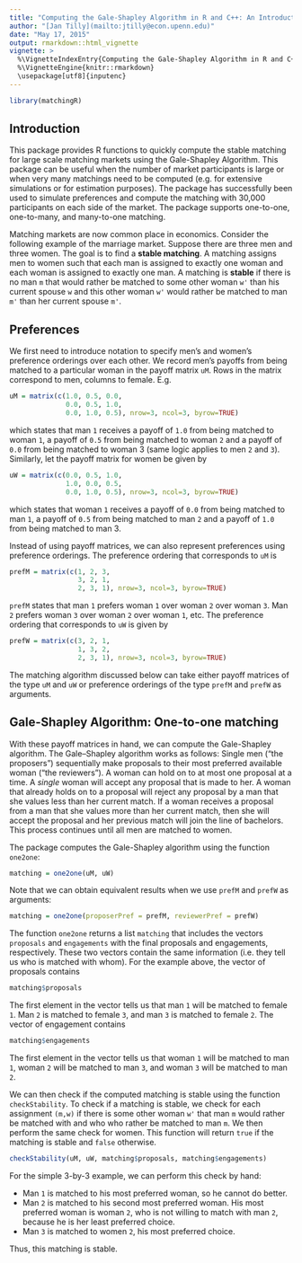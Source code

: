 ```yaml
---
title: "Computing the Gale-Shapley Algorithm in R and C++: An Introduction to matchingR"
author: "[Jan Tilly](mailto:jtilly@econ.upenn.edu)"
date: "May 17, 2015"
output: rmarkdown::html_vignette
vignette: >
  %\VignetteIndexEntry{Computing the Gale-Shapley Algorithm in R and C++: An Introduction to matchingR}
  %\VignetteEngine{knitr::rmarkdown}
  \usepackage[utf8]{inputenc}
---
```


```r
library(matchingR)
```

## Introduction

This package provides R functions to quickly compute the stable matching for large scale matching markets using the Gale-Shapley Algorithm. This package can be useful when the number of market participants is large or when very many matchings need to be computed (e.g. for extensive simulations or for estimation purposes). The package has successfully been used to simulate preferences and compute the matching with 30,000 participants on each side of the market. The package supports one-to-one, one-to-many, and many-to-one matching.  

Matching markets are now common place in economics. Consider the following example of the marriage market. Suppose there are three men and three women. The goal is to find a **stable matching**. A matching assigns men to women such that each man is assigned to exactly one woman and each woman is assigned to exactly one man. A matching is **stable** if there is no man `m` that would rather be matched to some other woman `w'` than his current spouse `w` and this other woman `w'` would rather be matched to man `m'` than her current spouse `m'`.

## Preferences

We first need to introduce notation to specify men's and women's preference orderings over each other. We record men's payoffs from being matched to a particular woman in the payoff matrix `uM`. Rows in the matrix correspond to men, columns to female. E.g.
```r
uM = matrix(c(1.0, 0.5, 0.0,
              0.0, 0.5, 1.0,
              0.0, 1.0, 0.5), nrow=3, ncol=3, byrow=TRUE)
```
which states that man `1` receives a payoff of `1.0` from being matched to woman `1`, a payoff of `0.5` from being matched to woman `2` and a payoff of `0.0` from being matched to woman 3 (same logic applies to men `2` and `3`). Similarly, let the payoff matrix for women be given by
```r
uW = matrix(c(0.0, 0.5, 1.0,
              1.0, 0.0, 0.5,
              0.0, 1.0, 0.5), nrow=3, ncol=3, byrow=TRUE)
```
which states that woman `1` receives a payoff of `0.0` from being matched to man `1`, a payoff of `0.5` from being matched to man `2` and a payoff of `1.0` from being matched to man 3.

Instead of using payoff matrices, we can also represent preferences using preference orderings. The preference ordering that corresponds to `uM` is
```r
prefM = matrix(c(1, 2, 3,
                 3, 2, 1,
                 2, 3, 1), nrow=3, ncol=3, byrow=TRUE)
```
`prefM` states that man `1` prefers woman `1` over woman `2` over woman `3`. Man `2` prefers woman `3` over woman `2` over woman `1`, etc. The preference ordering that corresponds to `uW` is given by
```r
prefW = matrix(c(3, 2, 1,
                 1, 3, 2,
                 2, 3, 1), nrow=3, ncol=3, byrow=TRUE)
```
The matching algorithm discussed below can take either payoff matrices of the type `uM` and `uW` or preference orderings of the type `prefM` and `prefW` as arguments.

## Gale-Shapley Algorithm: One-to-one matching

With these payoff matrices in hand, we can compute the Gale-Shapley algorithm. The Gale–Shapley algorithm works as follows: Single men ("the proposers") sequentially make proposals to their most preferred available woman ("the reviewers"). A woman can hold on to at most one proposal at a time. A *single* woman will accept any proposal that is made to her. A woman that already holds on to a proposal will reject any proposal by a man that she values less than her current match. If a woman receives a proposal from a man that she values more than her current match, then she will accept the proposal and her previous match will join the line of bachelors. This process continues until all men are matched to women. 

The package computes the Gale-Shapley algorithm using the function `one2one`:
```r
matching = one2one(uM, uW)
```
Note that we can obtain equivalent results when we use `prefM` and `prefW` as arguments:
```r
matching = one2one(proposerPref = prefM, reviewerPref = prefW)
```
The function `one2one` returns a list `matching` that includes the vectors `proposals` and `engagements` with the final proposals and engagements, respectively. These two vectors contain the same information (i.e. they tell us who is matched with whom). For the example above, the vector of proposals contains
```r
matching$proposals
```
The first element in the vector tells us that man `1` will be matched to female `1`. Man `2` is matched to female `3`, and man `3` is matched to female `2`. The vector of engagement contains 
```r
matching$engagements
```
The first element in the vector tells us that woman `1` will be matched to man `1`, woman `2` will be matched to man `3`, and woman `3` will be matched to man `2`.

We can then check if the computed matching is stable using the function `checkStability`. To check if a matching is stable, we check for each assignment `(m,w)` if there is some other woman `w'` that man `m` would rather be matched with and who who rather be matched to man `m`. We then perform the same check for women. This function will return `true` if the matching is stable and `false` otherwise.
```r
checkStability(uM, uW, matching$proposals, matching$engagements)
```
For the simple 3-by-3 example, we can perform this check by hand:

 * Man `1` is matched to his most preferred woman, so he cannot do better.
 * Man `2` is matched to his second most preferred woman. His most preferred woman is woman `2`, who is not     willing to match with man `2`, because he is her least preferred choice.
 * Man `3` is matched to women `2`, his most preferred choice. 
 
Thus, this matching is stable.
